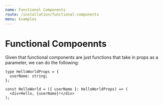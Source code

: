 ```yaml
---
name: Functional Components
route: /installation/functional-components
menu: Examples
---
```


# Functional Compoennts
Given that functional components are just functions that take in props as a parameter, we can do the following:

```tsx
type HelloWorldProps = {
  userName: string;
};

const HelloWorld = ({ userName }: HelloWorldProps) => (
  <div>Hello, {userName}!</div>
);
```

